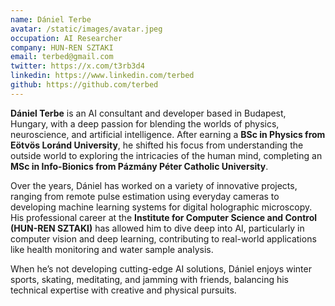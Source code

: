```yaml
---
name: Dániel Terbe
avatar: /static/images/avatar.jpeg
occupation: AI Researcher
company: HUN-REN SZTAKI
email: terbed@gmail.com
twitter: https://x.com/t3rb3d4
linkedin: https://www.linkedin.com/terbed
github: https://github.com/terbed
---
```


**Dániel Terbe** is an AI consultant and developer based in Budapest, Hungary, with a deep passion for blending the worlds of physics, neuroscience, and artificial intelligence. After earning a **BSc in Physics from Eötvös Loránd University**, he shifted his focus from understanding the outside world to exploring the intricacies of the human mind, completing an **MSc in Info-Bionics from Pázmány Péter Catholic University**.

Over the years, Dániel has worked on a variety of innovative projects, ranging from remote pulse estimation using everyday cameras to developing machine learning systems for digital holographic microscopy. His professional career at the **Institute for Computer Science and Control (HUN-REN SZTAKI)** has allowed him to dive deep into AI, particularly in computer vision and deep learning, contributing to real-world applications like health monitoring and water sample analysis.

When he’s not developing cutting-edge AI solutions, Dániel enjoys winter sports, skating, meditating, and jamming with friends, balancing his technical expertise with creative and physical pursuits.

